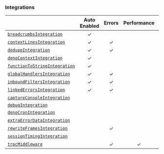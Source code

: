 ### Integrations

|                                                     | **Auto Enabled** | **Errors** | **Performance** | **Cron** | **Additional Context** |
| --------------------------------------------------- | :--------------: | :--------: | :-------------: | :------: | :--------------------: |
| [`breadcrumbsIntegration`](./breadcrumbs)           |        ✓         |            |                 |          |           ✓            |
| [`contextLinesIntegration`](./contextlines)         |        ✓         |     ✓      |                 |          |                        |
| [`dedupeIntegration`](./dedupe)                     |        ✓         |     ✓      |                 |          |                        |
| [`denoContextIntegration`](./denocontext)           |        ✓         |            |                 |          |           ✓            |
| [`functionToStringIntegration`](./functiontostring) |        ✓         |            |                 |          |                        |
| [`globalHandlersIntegration`](./globalhandlers)     |        ✓         |     ✓      |                 |          |                        |
| [`inboundFiltersIntegration`](./inboundfilters)     |        ✓         |     ✓      |                 |          |                        |
| [`linkedErrorsIntegration`](./linkederrors)         |        ✓         |     ✓      |                 |          |                        |
| [`captureConsoleIntegration`](./captureconsole)     |                  |            |                 |          |           ✓            |
| [`debugIntegration`](./debug)                       |                  |            |                 |          |                        |
| [`denoCronIntegration`](./denocron)                 |                  |            |                 |    ✓     |                        |
| [`extraErrorDataIntegration`](./extraerrordata)     |                  |            |                 |          |           ✓            |
| [`rewriteFramesIntegration`](./rewriteframes)       |                  |     ✓      |                 |          |                        |
| [`sessionTimingIntegration`](./sessiontiming)       |                  |            |                 |          |           ✓            |
| [`trpcMiddleware`](./trpc)                          |                  |     ✓      |        ✓        |          |           ✓            |
